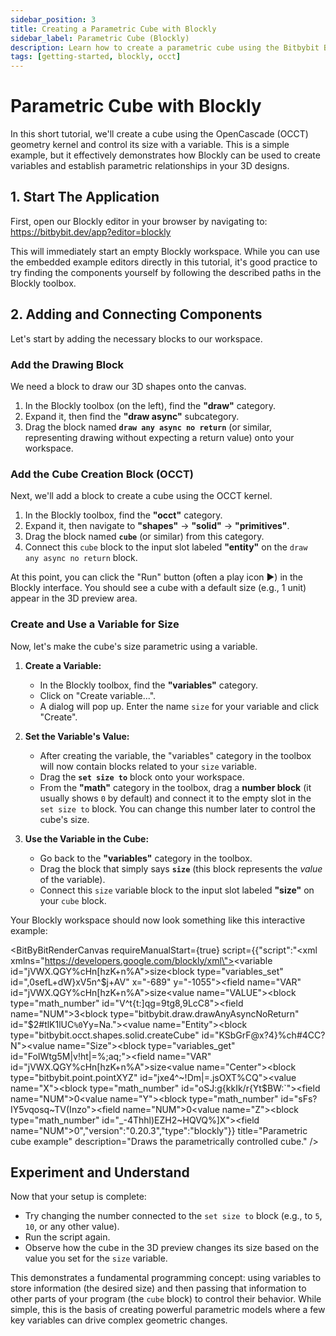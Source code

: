 ```yaml
---
sidebar_position: 3
title: Creating a Parametric Cube with Blockly
sidebar_label: Parametric Cube (Blockly)
description: Learn how to create a parametric cube using the Bitbybit Blockly editor, OpenCascade (OCCT), and variables.
tags: [getting-started, blockly, occt]
---
```



# Parametric Cube with Blockly

In this short tutorial, we'll create a cube using the OpenCascade (OCCT) geometry kernel and control its size with a variable. This is a simple example, but it effectively demonstrates how Blockly can be used to create variables and establish parametric relationships in your 3D designs.

## 1. Start The Application

First, open our Blockly editor in your browser by navigating to:
<a href="https://bitbybit.dev/app?editor=blockly" target="_blank" rel="noopener noreferrer">https://bitbybit.dev/app?editor=blockly</a>

This will immediately start an empty Blockly workspace. While you can use the embedded example editors directly in this tutorial, it's good practice to try finding the components yourself by following the described paths in the Blockly toolbox.

## 2. Adding and Connecting Components

Let's start by adding the necessary blocks to our workspace.

### Add the Drawing Block

We need a block to draw our 3D shapes onto the canvas.

1.  In the Blockly toolbox (on the left), find the **"draw"** category.
2.  Expand it, then find the **"draw async"** subcategory.
3.  Drag the block named **`draw any async no return`** (or similar, representing drawing without expecting a return value) onto your workspace.

### Add the Cube Creation Block (OCCT)

Next, we'll add a block to create a cube using the OCCT kernel.

1.  In the Blockly toolbox, find the **"occt"** category.
2.  Expand it, then navigate to **"shapes"** -> **"solid"** -> **"primitives"**.
3.  Drag the block named **`cube`** (or similar) from this category.
4.  Connect this `cube` block to the input slot labeled **"entity"** on the `draw any async no return` block.

<Admonition type="note" title="Run the Script">
  At this point, you can click the "Run" button (often a play icon ▶️) in the Blockly interface. You should see a cube with a default size (e.g., 1 unit) appear in the 3D preview area.
</Admonition>

### Create and Use a Variable for Size

Now, let's make the cube's size parametric using a variable.

1.  **Create a Variable:**
    *   In the Blockly toolbox, find the **"variables"** category.
    *   Click on "Create variable...".
    *   A dialog will pop up. Enter the name `size` for your variable and click "Create".

2.  **Set the Variable's Value:**
    *   After creating the variable, the "variables" category in the toolbox will now contain blocks related to your `size` variable.
    *   Drag the **`set size to`** block onto your workspace.
    *   From the **"math"** category in the toolbox, drag a **number block** (it usually shows `0` by default) and connect it to the empty slot in the `set size to` block. You can change this number later to control the cube's size.

3.  **Use the Variable in the Cube:**
    *   Go back to the **"variables"** category in the toolbox.
    *   Drag the block that simply says **`size`** (this block represents the *value* of the variable).
    *   Connect this `size` variable block to the input slot labeled **"size"** on your `cube` block.

Your Blockly workspace should now look something like this interactive example:


<BitByBitRenderCanvas
  requireManualStart={true}
  script={{"script":"<xml xmlns=\"https://developers.google.com/blockly/xml\"><variables><variable id=\"jVWX.QGY%cHn[hzK+n%A\">size</variable></variables><block type=\"variables_set\" id=\",0sefL+dW}xV5n^$j+AV\" x=\"-689\" y=\"-1055\"><field name=\"VAR\" id=\"jVWX.QGY%cHn[hzK+n%A\">size</field><value name=\"VALUE\"><block type=\"math_number\" id=\"V^t{t:]qg=9tg8,9LcC8\"><field name=\"NUM\">3</field></block></value><next><block type=\"bitbybit.draw.drawAnyAsyncNoReturn\" id=\"$2#tlK1lUC`%0`Yy=Na.\"><value name=\"Entity\"><block type=\"bitbybit.occt.shapes.solid.createCube\" id=\"KSbGrF@x?4}%ch#4CC?N\"><value name=\"Size\"><block type=\"variables_get\" id=\"FoIWtg5M|v!ht|=%;aq;\"><field name=\"VAR\" id=\"jVWX.QGY%cHn[hzK+n%A\">size</field></block></value><value name=\"Center\"><block type=\"bitbybit.point.pointXYZ\" id=\"jxe4^~!Dm|=.jsOXT%CQ\"><value name=\"X\"><block type=\"math_number\" id=\"oSJ:g{kkIk/r{Yt$BW:`\"><field name=\"NUM\">0</field></block></value><value name=\"Y\"><block type=\"math_number\" id=\"sFs?IY5vqosq~TV(Inzo\"><field name=\"NUM\">0</field></block></value><value name=\"Z\"><block type=\"math_number\" id=\"_-4Thhl)EZH2~HQVQ%]X\"><field name=\"NUM\">0</field></block></value></block></value></block></value></block></next></block></xml>","version":"0.20.3","type":"blockly"}}
  title="Parametric cube example"
  description="Draws the parametrically controlled cube."
/>

## Experiment and Understand

Now that your setup is complete:

*   Try changing the number connected to the `set size to` block (e.g., to `5`, `10`, or any other value).
*   Run the script again.
*   Observe how the cube in the 3D preview changes its size based on the value you set for the `size` variable.

This demonstrates a fundamental programming concept: using variables to store information (the desired size) and then passing that information to other parts of your program (the `cube` block) to control their behavior. While simple, this is the basis of creating powerful parametric models where a few key variables can drive complex geometric changes.